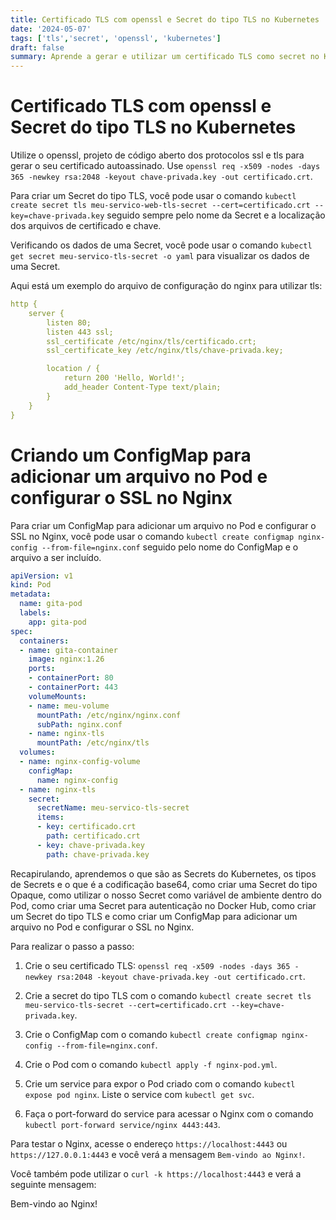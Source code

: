 ```yaml
---
title: Certificado TLS com openssl e Secret do tipo TLS no Kubernetes
date: '2024-05-07'
tags: ['tls','secret', 'openssl', 'kubernetes']
draft: false
summary: Aprende a gerar e utilizar um certificado TLS como secret no Kubernetes.
---
```


# Certificado TLS com openssl e Secret do tipo TLS no Kubernetes

Utilize o openssl, projeto de código aberto dos protocolos ssl e tls para gerar o seu certificado autoassinado. Use `openssl req -x509 -nodes -days 365 -newkey rsa:2048 -keyout chave-privada.key -out certificado.crt`.

Para criar um Secret do tipo TLS, você pode usar o comando `kubectl create secret tls meu-servico-web-tls-secret --cert=certificado.crt --key=chave-privada.key` seguido sempre pelo nome da Secret e a localização dos arquivos de certificado e chave.

Verificando os dados de uma Secret, você pode usar o comando `kubectl get secret meu-servico-tls-secret -o yaml` para visualizar os dados de uma Secret.

Aqui está um exemplo do arquivo de configuração do nginx para utilizar tls:

```yaml
http {
    server {
        listen 80;
        listen 443 ssl;
        ssl_certificate /etc/nginx/tls/certificado.crt;
        ssl_certificate_key /etc/nginx/tls/chave-privada.key;

        location / {
            return 200 'Hello, World!';
            add_header Content-Type text/plain;
        }
    }
}
```

# Criando um ConfigMap para adicionar um arquivo no Pod e configurar o SSL no Nginx

Para criar um ConfigMap para adicionar um arquivo no Pod e configurar o SSL no Nginx, você pode usar o comando `kubectl create configmap nginx-config --from-file=nginx.conf` seguido pelo nome do ConfigMap e o arquivo a ser incluído.

```yaml
apiVersion: v1
kind: Pod
metadata:
  name: gita-pod
  labels:
    app: gita-pod
spec:
  containers:
  - name: gita-container
    image: nginx:1.26
    ports:
    - containerPort: 80
    - containerPort: 443
    volumeMounts:
    - name: meu-volume
      mountPath: /etc/nginx/nginx.conf
      subPath: nginx.conf
    - name: nginx-tls
      mountPath: /etc/nginx/tls
  volumes:
  - name: nginx-config-volume
    configMap:
      name: nginx-config
  - name: nginx-tls
    secret:
      secretName: meu-servico-tls-secret
      items:
      - key: certificado.crt
        path: certificado.crt
      - key: chave-privada.key
        path: chave-privada.key
```

Recapirulando, aprendemos o que são as Secrets do Kubernetes, os tipos de Secrets e o que é a codificação base64, como criar uma Secret do tipo Opaque, como utilizar o nosso Secret como variável de ambiente dentro do Pod, como criar uma Secret para autenticação no Docker Hub, como criar um Secret do tipo TLS e como criar um ConfigMap para adicionar um arquivo no Pod e configurar o SSL no Nginx.

Para realizar o passo a passo:

1. Crie o seu certificado TLS: `openssl req -x509 -nodes -days 365 -newkey rsa:2048 -keyout chave-privada.key -out certificado.crt`.

2. Crie a secret do tipo TLS com o comando `kubectl create secret tls meu-servico-tls-secret --cert=certificado.crt --key=chave-privada.key`.

3. Crie o ConfigMap com o comando `kubectl create configmap nginx-config --from-file=nginx.conf`.

4. Crie o Pod com o comando `kubectl apply -f nginx-pod.yml`.

5. Crie um service para expor o Pod criado com o comando `kubectl expose pod nginx`. Liste o service com `kubectl get svc`.

6. Faça o port-forward do service para acessar o Nginx com o comando `kubectl port-forward service/nginx 4443:443`.

Para testar o Nginx, acesse o endereço `https://localhost:4443` ou `https://127.0.0.1:4443` e você verá a mensagem `Bem-vindo ao Nginx!`.

Você também pode utilizar o `curl -k https://localhost:4443` e verá a seguinte mensagem:

Bem-vindo ao Nginx!
